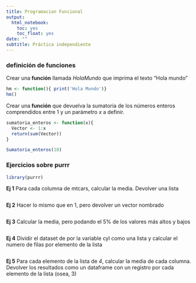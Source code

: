```yaml
---
title: Programacion Funcional
output:
  html_notebook:
    toc: yes
    toc_float: yes
date: ""
subtitle: Práctica independiente
---
```


### definición de funciones

Crear una **función** llamada _HolaMundo_ que imprima el texto "Hola mundo"

```r

hm <- function(){ print('Hola Mundo')}
hm()
```

Crear una **función** que devuelva la sumatoria de los números enteros comprendidos entre 1 y un parámetro _x_ a definir.
```r

sumatoria_enteros <- function(x){
  Vector <- 1:x
  return(sum(Vector))
}

Sumatoria_enteros(10)

```


### Ejercicios sobre purrr

```r
library(purrr)
```

__Ej 1__ Para cada columna de mtcars, calcular la media. Devolver una lista

```r

```

__Ej 2__ Hacer lo mismo que en 1, pero devolver un vector nombrado

```r

```

__Ej 3__ Calcular la media, pero podando el 5% de los valores más altos y bajos

```r

```

__Ej 4__ Dividir el dataset de por la variable cyl como una lista y calcular el numero de filas por elemento de la lista

```r

```

__Ej 5__ Para cada elemento de la lista de _4_, calcular la media de cada columna. Devolver los resultados como un dataframe con un registro por cada elemento de la lista (osea, 3)

```r

```

